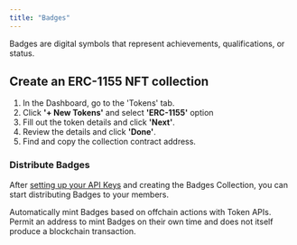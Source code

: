 ```yaml
---
title: "Badges"
---
```


Badges are digital symbols that represent achievements, qualifications, or status.

## Create an ERC-1155 NFT collection

1. In the Dashboard, go to the 'Tokens' tab.
2. Click **'+ New Tokens'** and select **'ERC-1155'** option
3. Fill out the token details and click **'Next'**.
4. Review the details and click **'Done'**.
5. Find and copy the collection contract address.

### Distribute Badges

After [setting up your API Keys](/introduction/setting-up) and creating the Badges Collection, you can start distributing Badges to your members.

<CardGroup cols={2}>
<Card
    title="Mint"
    icon="terminal"
    iconType="solid"
    href="/nft-accounts/distribute-tokens/erc1155"
  >
    <div style={{ paddingTop: "8px", fontSize: "14px" }}>
      Automatically mint Badges based on offchain actions with Token APIs.  
    </div>
  </Card>
  <Card
    title="Permit"
    icon="terminal"
    iconType="solid"
    href="/api-reference/v1/erc1155/post/permit"
  >
    <div style={{ paddingTop: "8px", fontSize: "14px" }}>
      Permit an address to mint Badges on their own time and does not itself produce a blockchain transaction.  
    </div>
  </Card>
</CardGroup>
